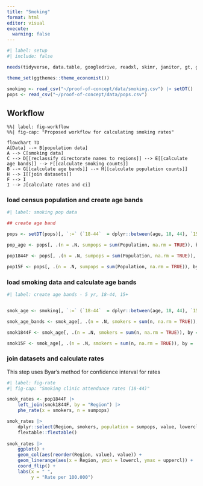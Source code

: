 ```yaml
---
title: "Smoking"
format: html
editor: visual
execute: 
  warning: false
---
```


```r
#| label: setup
#| include: false

needs(tidyverse, data.table, googledrive, readxl, skimr, janitor, gt, gtsummary, collapsibleTree, PHEindicatormethods, ggthemes, sf, tmap, ggspatial, curl, raster, stars)

theme_set(ggthemes::theme_economist())

smoking <- read_csv("~/proof-of-concept/data/smoking.csv") |> setDT()
pops <- read_csv("~/proof-of-concept/data/pops.csv")

```

## Workflow

```mermaid
%%| label: fig-workflow
%%| fig-cap: "Proposed workflow for calculating smoking rates"

flowchart TD
A[Data] --> B[population data]
A --> C[smoking data]
C --> D[[reclassify directorate names to regions]] --> E[[calculate age bands]] --> F[[calculate smoking counts]]
B --> G[[calculate age bands]] --> H[[calculate population counts]]
H --> I[[join datasets]]
F --> I
I --> J[calculate rates and ci]

```




### load census population and create age bands

```r
#| label: smoking pop data

## create age band

pops <- setDT(pops)[, `:=` (`18-44`  = dplyr::between(age, 18, 44), `15+` = age >= 15, `80+` = age >= 80, age_band = cut(age, seq(0, 110, 5), right = FALSE))][]

pop_age <- pops[, .(n = .N, sumpops = sum(Population, na.rm = TRUE)), by = .(Region, age_band,  Gender)][order(age_band)]

pop1844F <- pops[, .(n = .N, sumpops = sum(Population, na.rm = TRUE)), by = .(Region, `18-44`,  Gender)][`18-44` == "TRUE" & Gender == "Female",]

pop15F <- pops[, .(n = .N, sumpops = sum(Population, na.rm = TRUE)), by = .(Region, `15+`,  Gender)][`15+` == "TRUE" & Gender == "Female",]

```

### load smoking data and calculate age bands

```r
#| label: create age bands - 5 yr, 18-44, 15+


smok_age <- smoking[, `:=` (`18-44`  = dplyr::between(age, 18, 44), `15+` = age >= 15, `80+` = age >= 80, age_band = cut(age, seq(0, 110, 5), right = FALSE))][]

smok_age_bands <- smok_age[, .(n = .N, smokers = sum(n, na.rm = TRUE)), by = .(Region, age_band,  Gender)][order(age_band)]

smok1844F <- smok_age[, .(n = .N, smokers = sum(n, na.rm = TRUE)), by = .(Region, `18-44`,  Gender)][`18-44` == "TRUE" & Gender == "female",]

smok15F <- smok_age[, .(n = .N, smokers = sum(n, na.rm = TRUE)), by = .(Region, `15+`,  Gender)][`15+` == "TRUE" & Gender == "female",]

```

### join datasets and calculate rates

This step uses Byar's method for confidence interval for rates

```r
#| label: fig-rate
#| fig-cap: "Smoking clinic attendance rates (18-44)"

smok_rates <- pop1844F |>
    left_join(smok1844F, by = "Region") |> 
    phe_rate(x = smokers, n = sumpops) 

smok_rates |>
    dplyr::select(Region, smokers, population = sumpops, value, lowercl, uppercl) |>
    flextable::flextable()
   
smok_rates |>
    ggplot() +
    geom_col(aes(reorder(Region, value), value)) +
    geom_linerange(aes(x = Region, ymin = lowercl, ymax = uppercl)) +
    coord_flip() +
    labs(x = " ",
         y = "Rate per 100.000")
    
    

```
